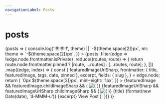 ```yaml
---
navigationLabel: Posts
---
```



# posts

<SourceList filter="posts">
    {posts => (
        <Flex
            sx={{
                flexWrap: 'wrap',
                ml: theme => console.log('!!!!!!!!!!', theme) || `-${theme.space[2]}px`,
                mr: theme => `-${theme.space[2]}px`,
            }}
        >
            {posts
                .filter(edge => !edge.node.frontmatter.isPrivate)
                .reduce((routes, route) => {
                    return route.node.frontmatter.pinned ? [route, ...routes] : [...routes, route];
                }, [])
                .map((edge, index) => {
                    const {
                        featuredImageUrlSharp,
                        frontmatter: { title, featuredImage, tags, date, pinned },
                        excerpt,
                        fields: { slug },
                    } = edge.node;
                    return (
                        <Box
                            key={index}
                            sx={{
                                display: 'flex',
                                flex: '1 1 auto',
                                flexDirection: 'column',
                                mb: 3,
                                maxWidth: ['100%', '100%', '50%', '50%'],
                                width: ['100%', '100%', '50%', '50%'],
                            }}
                        >
                            <Link
                                href={slug}
                                sx={{
                                    textDecoration: 'none',
                                    display: 'flex',
                                    flex: '1 1 auto',
                                    flexDirection: 'column',
                                    m: theme => `0px ${theme.space[2]}px`,
                                    minHeight: '1px',
                                }}
                            >
                                <Card
                                    sx={{
                                        display: 'flex',
                                        flex: '1 1 auto',
                                        flexDirection: 'column',
                                        minHeight: '1px',
                                    }}
                                >
                                    {featuredImage && featuredImage.childImageSharp && (
                                        <Box sx={{ minHeight: '1px' }}>
                                            <Img
                                                fluid={featuredImage.childImageSharp.fluid}
                                                alt={
                                                    featuredImage.childImageSharp.fluid.originalName
                                                }
                                            />
                                        </Box>
                                    )}
                                    {featuredImageUrlSharp &&
                                        featuredImageUrlSharp.childImageSharp && (
                                            <Box sx={{ minHeight: '1px' }}>
                                                <Img
                                                    fluid={
                                                        featuredImageUrlSharp.childImageSharp.fluid
                                                    }
                                                    alt={
                                                        featuredImageUrlSharp.childImageSharp.fluid
                                                            .originalName
                                                    }
                                                />
                                            </Box>
                                        )}
                                    <Box
                                        sx={{
                                            display: 'flex',
                                            flex: '1 1 auto',
                                            flexDirection: 'column',
                                            p: 3,
                                        }}
                                    >
                                        <Heading
                                            variant="styles.h4"
                                            sx={{ color: pinned ? 'primary' : 'text' }}
                                        >
                                            {title}
                                        </Heading>
                                        <Text sx={{ mb: 1, color: 'muted' }}>
                                            {format(new Date(date), 'd-MMM-u')}
                                        </Text>
                                        <Text sx={{ mb: 1, color: 'text' }}>{excerpt}</Text>
                                    </Box>
                                    <Box sx={{ p: 3 }}>
                                        <Text>View Post</Text>
                                    </Box>
                                </Card>
                            </Link>
                        </Box>
                    );
                })}
        </Flex>
    )}
</SourceList>
